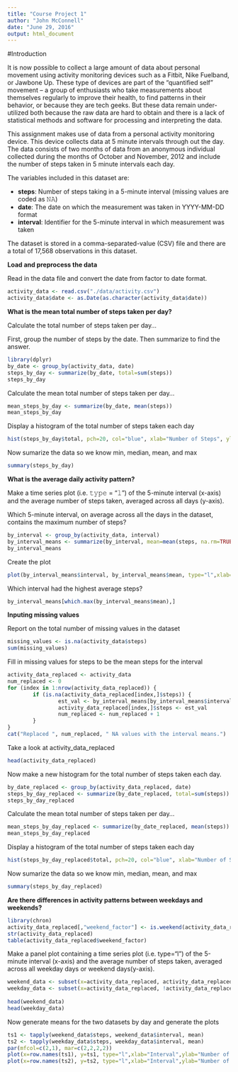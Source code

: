 ```yaml
---
title: "Course Project 1"
author: "John McConnell"
date: "June 29, 2016"
output: html_document
---
```


#Introduction

It is now possible to collect a large amount of data about personal movement using activity monitoring devices such as a Fitbit, Nike Fuelband, or Jawbone Up. These type of devices are part of the “quantified self” movement – a group of enthusiasts who take measurements about themselves regularly to improve their health, to find patterns in their behavior, or because they are tech geeks. But these data remain under-utilized both because the raw data are hard to obtain and there is a lack of statistical methods and software for processing and interpreting the data.

This assignment makes use of data from a personal activity monitoring device. This device collects data at 5 minute intervals through out the day. The data consists of two months of data from an anonymous individual collected during the months of October and November, 2012 and include the number of steps taken in 5 minute intervals each day.

The variables included in this dataset are:

+ **steps**: Number of steps taking in a 5-minute interval (missing values are coded as 𝙽𝙰)
+ **date**: The date on which the measurement was taken in YYYY-MM-DD format
+ **interval**: Identifier for the 5-minute interval in which measurement was taken

The dataset is stored in a comma-separated-value (CSV) file and there are a total of 17,568 observations in this dataset.

**Load and preprocess the data**

Read in the data file and convert the date from factor to date format.

```r
activity_data <- read.csv("./data/activity.csv")
activity_data$date <- as.Date(as.character(activity_data$date))
```

**What is the mean total number of steps taken per day?**

Calculate the total number of steps taken per day...  

First, group the number of steps by the date.  Then summarize to find the answer.

```r
library(dplyr)
by_date <- group_by(activity_data, date)
steps_by_day <- summarize(by_date, total=sum(steps))
steps_by_day
```

Calculate the mean total number of steps taken per day...

```r
mean_steps_by_day <- summarize(by_date, mean(steps))
mean_steps_by_day
```

Display a histogram of the total number of steps taken each day

```r
hist(steps_by_day$total, pch=20, col="blue", xlab="Number of Steps", ylab="Frequency",main="Histogram Plot of Total Steps Per Day")
```

Now sumarize the data so we know min, median, mean, and max

```r
summary(steps_by_day)
```

**What is the average daily activity pattern?**

Make a time series plot (i.e. 𝚝𝚢𝚙𝚎 = "𝚕") of the 5-minute interval (x-axis) and the average number of steps taken, averaged across all days (y-axis).

Which 5-minute interval, on average across all the days in the dataset, contains the maximum number of steps?

```r
by_interval <- group_by(activity_data, interval)
by_interval_means <- summarize(by_interval, mean=mean(steps, na.rm=TRUE))
by_interval_means
```

Create the plot

```r
plot(by_interval_means$interval, by_interval_means$mean, type="l",xlab="5-Minute Interval",ylab = "Mean Steps Per Interval", main="Average Daily Activity Pattern")
```

Which interval had the highest average steps?

```r
by_interval_means[which.max(by_interval_means$mean),]
```

**Inputing missing values**

Report on the total number of missing values in the dataset

```r
missing_values <- is.na(activity_data$steps)
sum(missing_values)
```

Fill in missing values for steps to be the mean steps for the interval

```r
activity_data_replaced <- activity_data
num_replaced <- 0
for (index in 1:nrow(activity_data_replaced)) {
        if (is.na(activity_data_replaced[index,]$steps)) {
                est_val <- by_interval_means[by_interval_means$interval==activity_data_replaced[index,]$interval,]$mean
                activity_data_replaced[index,]$steps <- est_val
                num_replaced <- num_replaced + 1
        }
}
cat("Replaced ", num_replaced, " NA values with the interval means.")
```

Take a look at activity_data_replaced

```r
head(activity_data_replaced)
```

Now make a new histogram for the total number of steps taken each day.

```r
by_date_replaced <- group_by(activity_data_replaced, date)
steps_by_day_replaced <- summarize(by_date_replaced, total=sum(steps))
steps_by_day_replaced
```

Calculate the mean total number of steps taken per day...

```r
mean_steps_by_day_replaced <- summarize(by_date_replaced, mean(steps))
mean_steps_by_day_replaced
```

Display a histogram of the total number of steps taken each day

```r
hist(steps_by_day_replaced$total, pch=20, col="blue", xlab="Number of Steps", ylab="Frequency",main="Histogram Plot of Total Steps Per Day with NAs Replaced")
```

Now sumarize the data so we know min, median, mean, and max

```r
summary(steps_by_day_replaced)
```

**Are there differences in activity patterns between weekdays and weekends?**



```r
library(chron)
activity_data_replaced[,"weekend_factor"] <- is.weekend(activity_data_replaced$date)
str(activity_data_replaced)
table(activity_data_replaced$weekend_factor)
```

Make a panel plot containing a time series plot (i.e. type="l") of the 5-minute interval (x-axis)
and the average number of steps taken, averaged across all weekday days or weekend days(y-axis).

```r

weekend_data <- subset(x=activity_data_replaced, activity_data_replaced$weekend_factor)
weekday_data <- subset(x=activity_data_replaced, !activity_data_replaced$weekend_factor)
 
head(weekend_data)
head(weekday_data)
```

Now generate means for the two datasets by day and generate the plots

```r
ts1 <- tapply(weekend_data$steps, weekend_data$interval, mean)
ts2 <- tapply(weekday_data$steps, weekday_data$interval, mean)
par(mfcol=c(2,1), mar=c(2,2,2,2))
plot(x=row.names(ts1), y=ts1, type="l",xlab="Interval",ylab="Number of Steps",main="Weekend")
plot(x=row.names(ts2), y=ts2, type="l",xlab="Interval",ylab="Number of Steps",main="Weekday")
```


